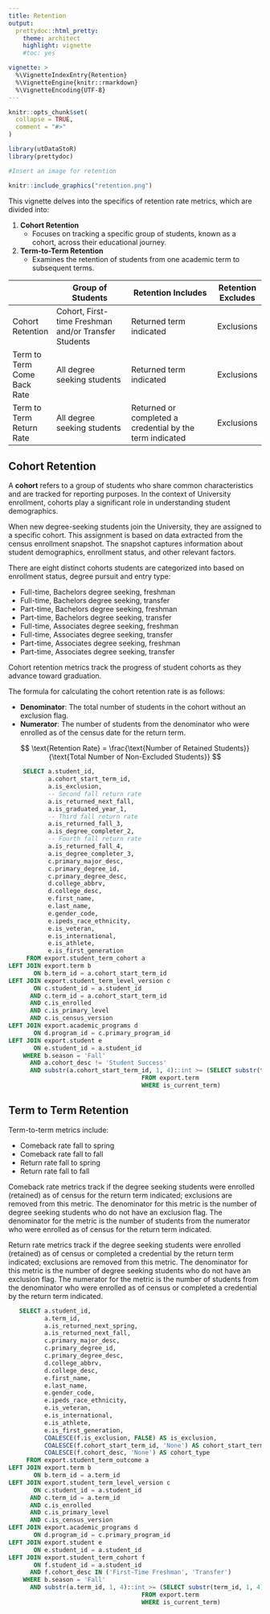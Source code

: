 ```yaml
---
title: Retention
output: 
  prettydoc::html_pretty:
    theme: architect
    highlight: vignette
    #toc: yes

vignette: >
  %\VignetteIndexEntry{Retention}
  %\VignetteEngine{knitr::rmarkdown}
  %\VignetteEncoding{UTF-8}
---
```


```r
knitr::opts_chunk$set(
  collapse = TRUE,
  comment = "#>"
)
```

```r
library(utDataStoR)
library(prettydoc)
```


```r
#Insert an image for retention

knitr::include_graphics("retention.png")
```

This vignette delves into the specifics of retention rate metrics, which are divided into:

1. **Cohort Retention**
   - Focuses on tracking a specific group of students, known as a cohort, across their educational journey.
2. **Term-to-Term Retention**
   - Examines the retention of students from one academic term to subsequent terms.


|                  | Group of Students                                    | Retention Includes                                           | Retention Excludes |
| ---------------- | ---------------------------------------------------- | ------------------------------------------------------------ | ------------------ |
| Cohort Retention | Cohort, First-time Freshman and/or Transfer Students | Returned term indicated                              | Exclusions         |
| Term to Term Come Back Rate   | All degree seeking students                          | Returned term indicated                              | Exclusions         |
| Term to Term Return Rate      | All degree seeking students                          | Returned or completed a credential by the term indicated | Exclusions         |


## Cohort Retention

A **cohort** refers to a group of students who share common characteristics and are tracked for reporting purposes. In the context of University enrollment, cohorts play a significant role in understanding student demographics.

When new degree-seeking students join the University, they are assigned to a specific cohort. This assignment is based on data extracted from the census enrollment snapshot. The snapshot captures information about student demographics, enrollment status, and other relevant factors.

There are eight distinct cohorts students are categorized into based on enrollment status, degree pursuit and entry type:  

- Full-time, Bachelors degree seeking, freshman
- Full-time, Bachelors degree seeking, transfer
- Part-time, Bachelors degree seeking, freshman
- Part-time, Bachelors degree seeking, transfer
- Full-time, Associates degree seeking, freshman
- Full-time, Associates degree seeking, transfer
- Part-time, Associates degree seeking, freshman
- Part-time, Associates degree seeking, transfer

Cohort retention metrics track the progress of student cohorts as they advance toward graduation. 

The formula for calculating the cohort retention rate is as follows:

- **Denominator**: The total number of students in the cohort without an exclusion flag.
- **Numerator**: The number of students from the denominator who were enrolled as of the census date for the return term.

$$ \text{Retention Rate} = \frac{\text{Number of Retained Students}}{\text{Total Number of Non-Excluded Students}} $$
```sql
    SELECT a.student_id,
           a.cohort_start_term_id,
           a.is_exclusion,
           -- Second fall return rate
           a.is_returned_next_fall,
           a.is_graduated_year_1,
           -- Third fall return rate
           a.is_returned_fall_3,
           a.is_degree_completer_2,
           -- Fourth fall return rate
           a.is_returned_fall_4,
           a.is_degree_completer_3,
           c.primary_major_desc,
           c.primary_degree_id,
           c.primary_degree_desc,
           d.college_abbrv,
           d.college_desc,
           e.first_name,
           e.last_name,
           e.gender_code,
           e.ipeds_race_ethnicity,
           e.is_veteran,
           e.is_international,
           e.is_athlete,
           e.is_first_generation
     FROM export.student_term_cohort a
LEFT JOIN export.term b
       ON b.term_id = a.cohort_start_term_id
LEFT JOIN export.student_term_level_version c
       ON c.student_id = a.student_id
      AND c.term_id = a.cohort_start_term_id
      AND c.is_enrolled
      AND c.is_primary_level
      AND c.is_census_version
LEFT JOIN export.academic_programs d
       ON d.program_id = c.primary_program_id
LEFT JOIN export.student e
       ON e.student_id = a.student_id
    WHERE b.season = 'Fall'
      AND a.cohort_desc != 'Student Success'
      AND substr(a.cohort_start_term_id, 1, 4)::int >= (SELECT substr(term_id, 1, 4)::int - 5
                                     FROM export.term
                                     WHERE is_current_term)

```

## Term to Term Retention 

Term-to-term metrics include:

- Comeback rate fall to spring
- Comeback rate fall to fall
- Return rate fall to spring
- Return rate fall to fall

Comeback rate metrics track if the degree seeking students were enrolled (retained) as of census for the return term indicated; exclusions are removed from this metric. The denominator for this metric is the number of degree seeking students who do not have an exclusion flag. The denominator for the metric is the number of students from the numerator who were enrolled as of census for the return term indicated.

Return rate metrics track if the degree seeking students were enrolled (retained) as of census or completed a credential by the return term indicated; exclusions are removed from this metric. The denominator for this metric is the number of degree seeking students who do not have an exclusion flag. The numerator for the metric is the number of students from the denominator who were enrolled as of census or completed a credential by the return term indicated.



```sql
   SELECT a.student_id,
          a.term_id,
          a.is_returned_next_spring,
          a.is_returned_next_fall,
          c.primary_major_desc,
          c.primary_degree_id,
          c.primary_degree_desc,
          d.college_abbrv,
          d.college_desc,
          e.first_name,
          e.last_name,
          e.gender_code,
          e.ipeds_race_ethnicity,
          e.is_veteran,
          e.is_international,
          e.is_athlete,
          e.is_first_generation,
          COALESCE(f.is_exclusion, FALSE) AS is_exclusion,
          COALESCE(f.cohort_start_term_id, 'None') AS cohort_start_term_id,
          COALESCE(f.cohort_desc, 'None') AS cohort_type
     FROM export.student_term_outcome a
LEFT JOIN export.term b
       ON b.term_id = a.term_id
LEFT JOIN export.student_term_level_version c
       ON c.student_id = a.student_id
      AND c.term_id = a.term_id
      AND c.is_enrolled
      AND c.is_primary_level
      AND c.is_census_version
LEFT JOIN export.academic_programs d
       ON d.program_id = c.primary_program_id
LEFT JOIN export.student e
       ON e.student_id = a.student_id
LEFT JOIN export.student_term_cohort f
       ON f.student_id = a.student_id
      AND f.cohort_desc IN ('First-Time Freshman', 'Transfer')
    WHERE b.season = 'Fall'
      AND substr(a.term_id, 1, 4)::int >= (SELECT substr(term_id, 1, 4)::int - 5
                                     FROM export.term
                                     WHERE is_current_term)
```
